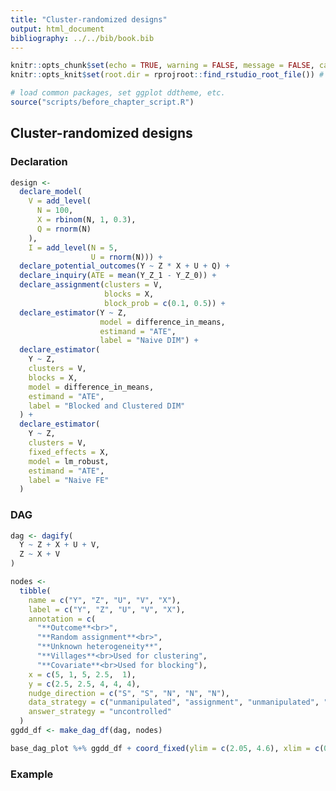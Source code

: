 ```yaml
---
title: "Cluster-randomized designs"
output: html_document
bibliography: ../../bib/book.bib 
---
```


<!-- note do_bookdown is set in index.rmd, so we know if you're running just this .Rmd or compiling the book-->
```r
knitr::opts_chunk$set(echo = TRUE, warning = FALSE, message = FALSE, cache = FALSE)
knitr::opts_knit$set(root.dir = rprojroot::find_rstudio_root_file()) # files are all relative to RStudio project home
```

```r
# load common packages, set ggplot ddtheme, etc.
source("scripts/before_chapter_script.R")
```

<!-- start post here, do not edit above -->

## Cluster-randomized designs

### Declaration

```r
design <-
  declare_model(
    V = add_level(
      N = 100,
      X = rbinom(N, 1, 0.3),
      Q = rnorm(N)
    ),
    I = add_level(N = 5,
                  U = rnorm(N))) +
  declare_potential_outcomes(Y ~ Z * X + U + Q) +
  declare_inquiry(ATE = mean(Y_Z_1 - Y_Z_0)) +
  declare_assignment(clusters = V,
                     blocks = X,
                     block_prob = c(0.1, 0.5)) +
  declare_estimator(Y ~ Z,
                    model = difference_in_means,
                    estimand = "ATE",
                    label = "Naive DIM") +
  declare_estimator(
    Y ~ Z,
    clusters = V,
    blocks = X,
    model = difference_in_means,
    estimand = "ATE",
    label = "Blocked and Clustered DIM"
  ) +
  declare_estimator(
    Y ~ Z,
    clusters = V,
    fixed_effects = X,
    model = lm_robust,
    estimand = "ATE",
    label = "Naive FE"
  )
```

### DAG

```r
dag <- dagify(
  Y ~ Z + X + U + V,
  Z ~ X + V
)

nodes <-
  tibble(
    name = c("Y", "Z", "U", "V", "X"),
    label = c("Y", "Z", "U", "V", "X"),
    annotation = c(
      "**Outcome**<br>",
      "**Random assignment**<br>",
      "**Unknown heterogeneity**",
      "**Villages**<br>Used for clustering",
      "**Covariate**<br>Used for blocking"),
    x = c(5, 1, 5, 2.5,  1),
    y = c(2.5, 2.5, 4, 4, 4), 
    nudge_direction = c("S", "S", "N", "N", "N"),
    data_strategy = c("unmanipulated", "assignment", "unmanipulated", "unmanipulated", "unmanipulated"),
    answer_strategy = "uncontrolled"
  )
ggdd_df <- make_dag_df(dag, nodes)

base_dag_plot %+% ggdd_df + coord_fixed(ylim = c(2.05, 4.6), xlim = c(0.5 - epsilon, 5.25 + epsilon))
```


### Example


